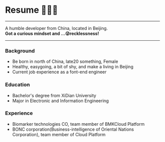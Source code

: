 # Resume 🦸🏻‍♀️

---

A humble developer from China, located in Beijing. <br /> **Got a curious mindset and ...😜recklessness!**

---


<div style={{ padding: '20px', backgroundColor: 'lightGreen',color: 'black' }}>
  <h3 style={{color: 'black'}}>Background</h3>
  <ul>
    <li>Be born in north of China, late20 something, Female</li>
    <li>Healthy, easygoing, a bit of shy, and make a living in Beijing</li>
    <li>Current job experience as a font-end engineer</li>
  </ul>
</div>

<div style={{ padding: '20px', backgroundColor: 'khaki', color: 'black' }}>
  <h3 style={{color: 'black'}}>Education</h3>
  <ul>
    <li>Bachelor's degree from XiDian University</li>
    <li>Major in Electronic and Information Engineering</li>
  </ul>
</div>

<div style={{ padding: '20px', backgroundColor: 'hotPink',color: 'black' }}>
  <h3 style={{color: 'black'}}>Experience</h3>
  <ul>
    <li>Biomarker technologies CO, team member of BMKCloud Platform</li>
    <li>BONC corporation(Business-intelligence of Oriental Nations Corporation), team member of Cloud Platform</li>
  </ul>
</div>